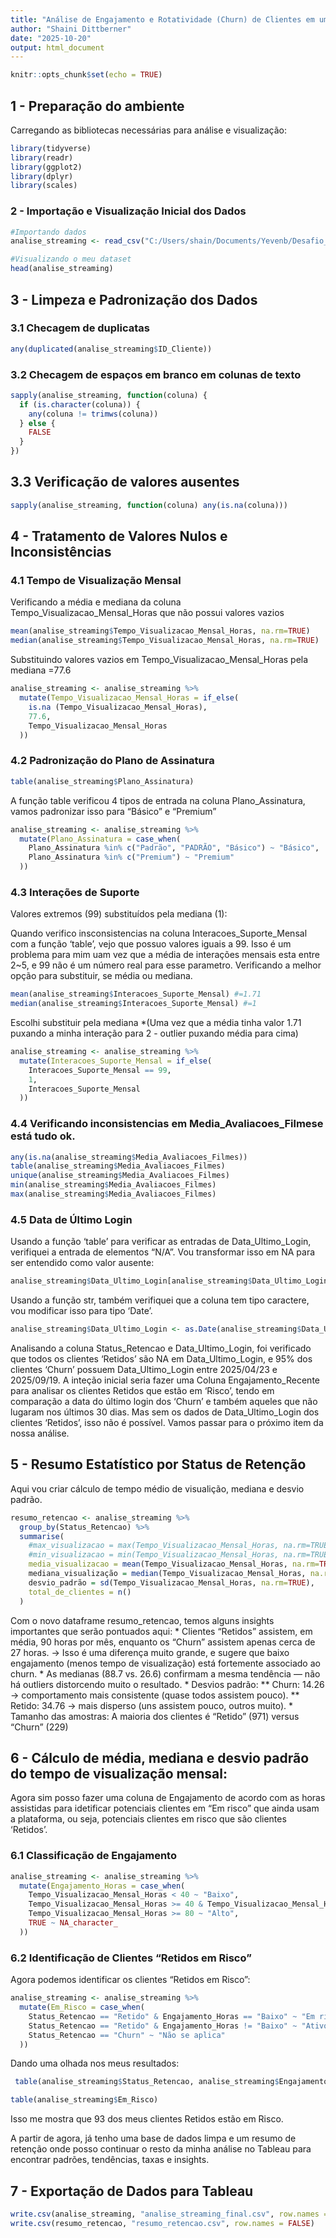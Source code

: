 ---
title: "Análise de Engajamento e Rotatividade (Churn) de Clientes em uma Plataforma de Streaming"
author: "Shaini Dittberner"
date: "2025-10-20"
output: html_document
---

```{r setup, include=FALSE}
knitr::opts_chunk$set(echo = TRUE)
```

## 1 - Preparação do ambiente 
Carregando as bibliotecas necessárias para análise e visualização:
```{r}
library(tidyverse)
library(readr)
library(ggplot2)
library(dplyr)
library(scales)
```

### 2 - Importação e Visualização Inicial dos Dados
```{r}
#Importando dados
analise_streaming <- read_csv("C:/Users/shain/Documents/Yevenb/Desafio_1_YevenB/desafio1-analise_churn_streaming.csv")

#Visualizando o meu dataset
head(analise_streaming)

```

## 3 - Limpeza e Padronização dos Dados

### 3.1 Checagem de duplicatas

```{r}
any(duplicated(analise_streaming$ID_Cliente))
```

### 3.2 Checagem de espaços em branco em colunas de texto
```{r}
sapply(analise_streaming, function(coluna) {
  if (is.character(coluna)) {
    any(coluna != trimws(coluna))
  } else {
    FALSE
  }
})
```

## 3.3 Verificação de valores ausentes 
```{r}
sapply(analise_streaming, function(coluna) any(is.na(coluna)))
```


## 4 - Tratamento de Valores Nulos e Inconsistências
###  4.1 Tempo de Visualização Mensal

Verificando a média e mediana da coluna Tempo_Visualizacao_Mensal_Horas que não possui valores vazios
```{r}
mean(analise_streaming$Tempo_Visualizacao_Mensal_Horas, na.rm=TRUE)
median(analise_streaming$Tempo_Visualizacao_Mensal_Horas, na.rm=TRUE)
```

Substituindo valores vazios em Tempo_Visualizacao_Mensal_Horas pela mediana =77.6
```{r}
analise_streaming <- analise_streaming %>% 
  mutate(Tempo_Visualizacao_Mensal_Horas = if_else(
    is.na (Tempo_Visualizacao_Mensal_Horas),
    77.6,
    Tempo_Visualizacao_Mensal_Horas
  ))
```

###  4.2 Padronização do Plano de Assinatura
```{r}
table(analise_streaming$Plano_Assinatura)
```

A função table verificou 4 tipos de entrada na coluna Plano_Assinatura, vamos padronizar isso para "Básico" e "Premium"
```{r}
analise_streaming <- analise_streaming %>% 
  mutate(Plano_Assinatura = case_when(
    Plano_Assinatura %in% c("Padrão", "PADRÃO", "Básico") ~ "Básico",
    Plano_Assinatura %in% c("Premium") ~ "Premium"
  ))
```

###  4.3 Interações de Suporte

Valores extremos (99) substituídos pela mediana (1):

Quando verifico insconsistencias na coluna Interacoes_Suporte_Mensal com a função 'table', vejo que possuo valores iguais a 99. Isso é um problema para mim uam vez que a média de interações mensais esta entre 2~5, e 99 não é um número real para esse parametro. 
Verificando a melhor opção para substituir, se média ou mediana. 
```{r}
mean(analise_streaming$Interacoes_Suporte_Mensal) #=1.71
median(analise_streaming$Interacoes_Suporte_Mensal) #=1
```

Escolhi substituir pela mediana *(Uma vez que a média tinha valor 1.71 puxando a minha interação para 2 -  outlier puxando média para cima) 
```{r}
analise_streaming <- analise_streaming %>% 
  mutate(Interacoes_Suporte_Mensal = if_else(
    Interacoes_Suporte_Mensal == 99,
    1,
    Interacoes_Suporte_Mensal
  ))
```

### 4.4 Verificando inconsistencias em Media_Avaliacoes_Filmese está tudo ok. 
```{r}
any(is.na(analise_streaming$Media_Avaliacoes_Filmes))
table(analise_streaming$Media_Avaliacoes_Filmes)
unique(analise_streaming$Media_Avaliacoes_Filmes)
min(analise_streaming$Media_Avaliacoes_Filmes)
max(analise_streaming$Media_Avaliacoes_Filmes)

```


### 4.5 Data de Último Login

Usando a função 'table' para verificar as entradas de Data_Ultimo_Login, verifiquei a entrada de elementos "N/A". Vou transformar isso em NA para ser entendido como valor ausente:
```{r}
analise_streaming$Data_Ultimo_Login[analise_streaming$Data_Ultimo_Login == "N/A"] <- NA
```

Usando a função str, também verifiquei que a coluna tem tipo caractere, vou modificar isso para tipo 'Date'. 
```{r}
analise_streaming$Data_Ultimo_Login <- as.Date(analise_streaming$Data_Ultimo_Login, format = "%Y-%m-%d")
```

Analisando a coluna Status_Retencao e Data_Ultimo_Login, foi verificado que todos os clientes 'Retidos' são NA em Data_Ultimo_Login, e 95% dos clientes 'Churn' possuem Data_Ultimo_Login entre 2025/04/23 e 2025/09/19. 
A inteção inicial seria fazer uma Coluna Engajamento_Recente para analisar os clientes Retidos que estão em 'Risco', tendo em comparação a data do último login dos 'Churn' e também aqueles que não lugaram nos últimos 30 dias. Mas sem os dados de Data_Ultimo_Login dos clientes 'Retidos', isso não é possível. 
Vamos passar para o próximo item da nossa análise. 

## 5 - Resumo Estatístico por Status de Retenção

Aqui vou criar cálculo de tempo médio de visualição, mediana e desvio padrão. 

```{r}
resumo_retencao <- analise_streaming %>% 
  group_by(Status_Retencao) %>% 
  summarise(
    #max_visualizacao = max(Tempo_Visualizacao_Mensal_Horas, na.rm=TRUE),
    #min_visualizacao = min(Tempo_Visualizacao_Mensal_Horas, na.rm=TRUE),
    media_visualizacao = mean(Tempo_Visualizacao_Mensal_Horas, na.rm=TRUE),
    mediana_visualização = median(Tempo_Visualizacao_Mensal_Horas, na.rm=TRUE),
    desvio_padrão = sd(Tempo_Visualizacao_Mensal_Horas, na.rm=TRUE),
    total_de_clientes = n()
  )
```

Com o novo dataframe resumo_retencao, temos alguns insights importantes que serão pontuados aqui: 
* Clientes “Retidos” assistem, em média, 90 horas por mês, enquanto os “Churn” assistem apenas cerca de 27 horas.
→ Isso é uma diferença muito grande, e sugere que baixo engajamento (menos tempo de visualização) está fortemente associado ao churn.
* As medianas (88.7 vs. 26.6) confirmam a mesma tendência — não há outliers distorcendo muito o resultado.
* Desvios padrão:
** Churn: 14.26 → comportamento mais consistente (quase todos assistem pouco).
** Retido: 34.76 → mais disperso (uns assistem pouco, outros muito).
* Tamanho das amostras: A maioria dos clientes é “Retido” (971) versus “Churn” (229) 

## 6 - Cálculo de média, mediana e desvio padrão do tempo de visualização mensal:
Agora sim posso fazer uma coluna de Engajamento de acordo com as horas assistidas para idetificar potenciais clientes em "Em risco" que ainda usam a plataforma, ou seja, potenciais clientes em risco que são clientes 'Retidos'. 

### 6.1 Classificação de Engajamento 
```{r}
analise_streaming <- analise_streaming %>%
  mutate(Engajamento_Horas = case_when(
    Tempo_Visualizacao_Mensal_Horas < 40 ~ "Baixo",
    Tempo_Visualizacao_Mensal_Horas >= 40 & Tempo_Visualizacao_Mensal_Horas < 80 ~ "Médio",
    Tempo_Visualizacao_Mensal_Horas >= 80 ~ "Alto",
    TRUE ~ NA_character_
  ))
```


### 6.2 Identificação de Clientes “Retidos em Risco”
Agora podemos identificar os clientes "Retidos em Risco": 

```{r}
analise_streaming <- analise_streaming %>%
  mutate(Em_Risco = case_when(
    Status_Retencao == "Retido" & Engajamento_Horas == "Baixo" ~ "Em risco",
    Status_Retencao == "Retido" & Engajamento_Horas != "Baixo" ~ "Ativo",
    Status_Retencao == "Churn" ~ "Não se aplica"
  ))
```

Dando uma olhada nos meus resultados: 
```{r}
 table(analise_streaming$Status_Retencao, analise_streaming$Engajamento_Horas)
```

```{r}
table(analise_streaming$Em_Risco)
```

Isso me mostra que 93 dos meus clientes Retidos estão em Risco. 

A partir de agora, já tenho uma base de dados limpa e um resumo de retenção onde posso continuar o resto da minha análise no Tableau para encontrar padrões, tendências, taxas e insights. 

## 7 - Exportação de Dados para Tableau 
```{r}
write.csv(analise_streaming, "analise_streaming_final.csv", row.names = FALSE)
write.csv(resumo_retencao, "resumo_retencao.csv", row.names = FALSE)
```

